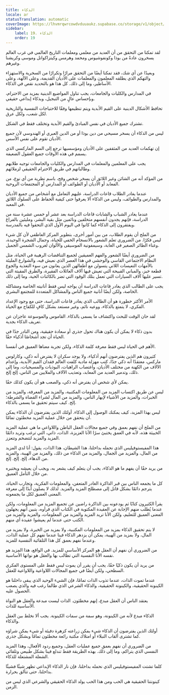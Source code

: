 ```yaml
---
title: الذكاء
locale: ar
statusTranslation: automatic
coverImage: https://lhvmrqwrcowdvduuaukz.supabase.co/storage/v1/object/public/strapi-uploads/small_cover-educacion-fundamental.webp-2d51a7828a2b1309555be27f7e2a61a0.webp
sidebar:
    label: 19. الذكاء
    order: 19
---
```

لقد تمكنا من التحقق من أن العديد من معلمي ومعلمات التاريخ العالمي في غرب العالم يسخرون عادةً من بوذا وكونفوشيوس ومحمد وهرمس وكيتزاكواتل وموسى وكريشنا وغيرهم.

وبعيدًا عن أي شك، فقد تمكنا أيضًا من التحقق مرارًا وتكرارًا من السخرية والاستهزاء والتهكم الذي يطلقه المعلمون والمعلمات على الأديان القديمة، وعلى الآلهة، وعلى الأساطير، وما إلى ذلك. كل هذا هو بالتحديد نقص في الذكاء.

في المدارس والكليات والجامعات، يجب تناول المواضيع الدينية بمزيد من الاحترام، وبإحساس عالٍ من التبجيل، وبذكاء إبداعي حقيقي.

تحافظ الأشكال الدينية على القيم الأبدية ويتم تنظيمها وفقًا للاحتياجات النفسية والتاريخية لكل شعب، ولكل عرق.

تشترك جميع الأديان في نفس المبادئ والقيم الأبدية وتختلف فقط في الشكل.

ليس من الذكاء أن يسخر مسيحي من دين بوذا أو من الدين العبري أو الهندوسي لأن جميع الأديان تقوم على نفس الأسس.

إن تهكمات العديد من المثقفين على الأديان ومؤسسيها ترجع إلى السم الماركسي الذي يسمم في هذه الأوقات جميع العقول الضعيفة.

يجب على المعلمين والمعلمات في المدارس والكليات والجامعات توجيه طلابهم وطالباتهم في طريق الاحترام الحقيقي لزملائهم.

من المؤكد أنه من الشائن وغير اللائق أن يسخر شخص وقح، باسم نظرية من أي نوع، من المعابد أو الأديان أو الطوائف أو المدارس أو المجتمعات الروحية.

عندما يغادر الطلاب قاعات الدراسة، عليهم التعامل مع أشخاص من جميع الأديان والمدارس والطوائف، وليس من الذكاء ألا يعرفوا حتى كيفية الحفاظ على السلوك اللائق في المعبد.

عندما يغادر الشباب والشابات قاعات الدراسة بعد عشر أو خمس عشرة سنة من الدراسة، فإنهم يجدون أنفسهم متخلفين ونائمين مثل بقية البشر، ومليئين بالفراغ ويفتقرون إلى الذكاء كما كانوا في اليوم الأول الذي التحقوا فيه بالمدرسة.

من الملح أن يقوم الطلاب، من بين أمور أخرى، بتطوير المركز العاطفي لأن كل شيء ليس فكرًا. من الضروري تعلم الشعور بالانسجام الخفي للحياة، وجمال الشجرة الوحيدة، وغناء الطائر الصغير في الغابة، وسيمفونية الموسيقى والألوان لغروب الشمس الجميل.

من الضروري أيضًا الشعور والفهم العميقين لجميع التناقضات الرهيبة في الحياة، مثل النظام الاجتماعي القاسي والوحشي في هذا العصر الذي نعيش فيه، والشوارع المليئة بالأمهات التعيسات اللاتي يتسولن مع أطفالهن الذين يعانون من سوء التغذية والجوع قطعة خبز، والمباني القبيحة التي تعيش فيها آلاف العائلات الفقيرة، والطرق المقيتة التي تسير عليها آلاف السيارات التي تعمل بتلك الوقود التي تضر بالكائنات الحية، وما إلى ذلك.

يجب على الطالب الذي يغادر قاعات الدراسة أن يواجه ليس فقط أنانيته الخاصة ومشاكله الخاصة، ولكن أيضًا أنانية جميع الناس والمشاكل المتعددة للمجتمع البشري.

الأمر الأكثر خطورة هو أن الطالب الذي يغادر قاعات الدراسة، حتى مع وجود الإعداد الفكري، لا يتمتع بالذكاء، ووعيه نائم، وغير مستعد بشكل كافٍ للكفاح مع الحياة.

لقد حان الوقت للبحث واكتشاف ما يسمى بالذكاء. القاموس والموسوعة عاجزان عن تعريف الذكاء بجدية.

بدون ذكاء لا يمكن أن يكون هناك تحول جذري أو سعادة حقيقية، ومن النادر جدًا في الحياة أن تجد أشخاصًا أذكياء حقًا.

الأهم في الحياة ليس فقط معرفة كلمة الذكاء، ولكن تجربة معناها العميق في أنفسنا.

كثيرون هم الذين يفترضون أنهم أذكياء، ولا يوجد سكران لا يفترض أنه ذكي، وكارلوس ماركس، معتقدًا أنه ذكي جدًا، كتب مهزلة مادية كلفت العالم فقدان القيم الأبدية، وإعدام الآلاف من الكهنة من مختلف الأديان، واغتصاب الراهبات، البوذيات والمسيحيات، وما إلى ذلك، وتدمير العديد من المعابد، وتعذيب الآلاف والملايين من الناس، إلخ إلخ.

يمكن لأي شخص أن يفترض أنه ذكي، والصعب هو أن يكون كذلك حقًا.

ليس عن طريق اكتساب المزيد من المعلومات المكتبية، والمزيد من المعرفة، والمزيد من الخبرات، والمزيد من الأشياء لإبهار الناس، والمزيد من المال لشراء القضاة والشرطة؛ إلخ. كيف سيتم تحقيق ما يسمى بالذكاء.

ليس بهذا المزيد، كيف يمكنك الوصول إلى الذكاء. أولئك الذين يفترضون أن الذكاء يمكن أن يتحقق من خلال عملية المزيد مخطئون تمامًا.

من الملح أن نفهم بعمق وفي جميع مجالات العقل الباطن واللاواعي ما هي عملية المزيد الخبيثة هذه، لأنه في العمق يختبئ سرًا الأنا العزيزة، الذات، ذاتي، التي ترغب وتريد دائمًا المزيد والمزيد لتتضخم وتتعزز.

هذا المفيستوفيليس الذي نحمله بداخلنا، هذا الشيطان، هذا الذات، يقول: أنا لدي المزيد من المال، والمزيد من الجمال، والمزيد من الذكاء من ذلك، والمزيد من الهيبة، والمزيد من الدهاء، إلخ. إلخ. إلخ.

من يريد حقًا أن يفهم ما هو الذكاء، يجب أن يتعلم كيف يشعر به، ويجب أن يعيشه ويختبره من خلال التأمل العميق.

كل ما يجمعه الناس بين قبر الذاكرة الغادر المتعفن، والمعلومات الفكرية، وتجارب الحياة، يترجم دائمًا بشكل قاتل إلى مصطلح المزيد والمزيد. لذلك لا يصلون أبدًا إلى معرفة المعنى العميق لكل ما يجمعونه.

يقرأ الكثيرون كتابًا ثم يودعونه بين الذاكرة راضين عن تجميع المزيد من المعلومات، ولكن عندما يُطلب منهم الإجابة عن العقيدة المكتوبة في الكتاب الذي قرأوه، يتبين أنهم يجهلون المعنى العميق للتعليم، ولكن الأنا تريد المزيد والمزيد من المعلومات، والمزيد والمزيد من الكتب حتى عندما لم يعيشوا عقيدة أي منهم.

لا يتم تحقيق الذكاء بمزيد من المعلومات المكتبية، ولا بمزيد من الخبرة، ولا بمزيد من المال، ولا بمزيد من الهيبة، يمكن أن يزدهر الذكاء فينا عندما نفهم كل عملية الذات، وعندما نفهم بعمق كل هذا التلقائية النفسية للمزيد.

من الضروري أن نفهم أن العقل هو المركز الأساسي للمزيد. في الواقع، هذا المزيد هو نفسه الأنا النفسية التي تطالب بها والعقل هو نواتها الأساسية.

من يريد أن يكون ذكيًا حقًا، يجب أن يقرر أن يموت ليس فقط على المستوى الفكري السطحي، ولكن أيضًا في جميع المجالات اللاواعية واللاواعية للعقل.

عندما تموت الذات، عندما تذوب الذات تمامًا، فإن الشيء الوحيد الذي يبقى داخلنا هو الكينونة الحقيقية، والكينونة الحقيقية، والذكاء الشرعي الذي طالما رغب فيه والذي يصعب الحصول عليه.

يعتقد الناس أن العقل مبدع، إنهم مخطئون. الذات ليست مبدعة والعقل هو النواة الأساسية للذات.

الذكاء مبدع لأنه من الكينونة، وهو سمة من سمات الكينونة. يجب ألا نخلط بين العقل والذكاء.

أولئك الذين يفترضون أن الذكاء شيء يمكن زراعته كزهرة دفيئة أو شيء يمكن شراؤه كما تشترى ألقاب النبلاء أو امتلاك مكتبة رائعة مخطئون تمامًا وبشكل جذري.

من الضروري أن نفهم بعمق جميع عمليات العقل، وجميع ردود الأفعال، وهذا المزيد النفسي الذي يتراكم، وما إلى ذلك. بهذه الطريقة فقط تندلع فينا بشكل طبيعي وتلقائي الشعلة المشتعلة للذكاء.

كلما تشتت المفيستوفيليس الذي نحمله بداخلنا، فإن نار الذكاء الإبداعي تظهر شيئًا فشيئًا بداخلنا، حتى تتألق بحرارة.

كينونتنا الحقيقية هي الحب ومن هذا الحب يولد الذكاء الحقيقي والشرعي الذي ليس من الزمن.

